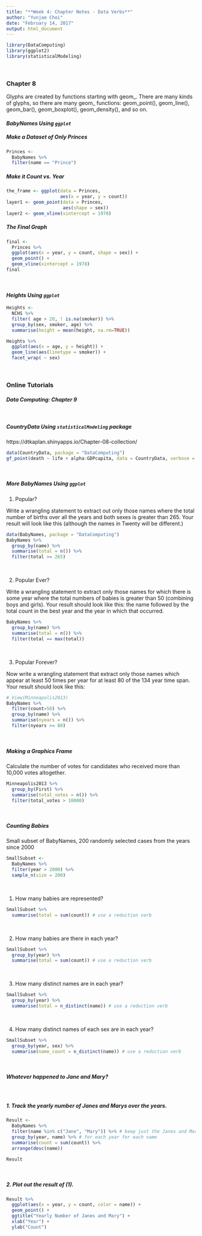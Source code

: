 ---
title: "**Week 4: Chapter Notes - Data Verbs**"
author: "Yunjae Choi"
date: "February 14, 2017"
output: html_document
---

<!-- leave this material as is -->
```{r include = FALSE}
library(DataComputing)
library(ggplot2)
library(statisticalModeling)
```
<!-- put your content after this line -->

&nbsp;
&nbsp;

### **Chapter 8**

Glyphs are created by functions starting with geom_. There are many kinds of glyphs, so there are many geom_ functions: geom_point(), geom_line(), geom_bar(), geom_boxplot(), geom_density(), and so on.


#### _BabyNames Using `ggplot`_

##### Make a Dataset of Only Princes

```{r}
Princes <-
  BabyNames %>%
  filter(name == "Prince")
```

##### Make it Count vs. Year
```{r}
the_frame <- ggplot(data = Princes,
                    aes(x = year, y = count))
layer1 <- geom_point(data = Princes, 
                     aes(shape = sex))
layer2 <- geom_vline(xintercept = 1978)
```

##### The Final Graph
```{r}
final <-
  Princes %>%
  ggplot(aes(x = year, y = count, shape = sex)) +
  geom_point() +
  geom_vline(xintercept = 1978)
final
```

&nbsp;

#### _Heights Using `ggplot`_

```{r}
Heights <-
  NCHS %>%
  filter( age > 20, ! is.na(smoker)) %>%
  group_by(sex, smoker, age) %>%
  summarise(height = mean(height, na.rm=TRUE))
```

```{r}
Heights %>%
  ggplot(aes(x = age, y = height)) +
  geom_line(aes(linetype = smoker)) +
  facet_wrap( ~ sex)
```

&nbsp;
&nbsp;

### **Online Tutorials**
#### _Data Computing: Chapter 9_

&nbsp;

##### **_CountryData Using `statisticalModeling` package_**
https://dtkaplan.shinyapps.io/Chapter-08-collection/
```{r warning = FALSE}
data(CountryData, package = "DataComputing")
gf_point(death ~ life + alpha:GDPcapita, data = CountryData, verbose = TRUE)
```

&nbsp;

##### **_More BabyNames Using `ggplot`_**

1. Popular?

Write a wrangling statement to extract out only those names where the total number of births over all the years and both sexes is greater than 265. Your result will look like this (although the names in Twenty will be different.)

```{r}
data(BabyNames, package = "DataComputing")
BabyNames %>% 
  group_by(name) %>%
  summarise(total = n()) %>%
  filter(total >= 265)
```

&nbsp;

2. Popular Ever?

Write a wrangling statement to extract only those names for which there is some year where the total numbers of babies is greater than 50 (combining boys and girls). Your result should look like this: the name followed by the total count in the best year and the year in which that occurred.

```{r}
BabyNames %>% 
  group_by(name) %>%
  summarise(total = n()) %>%
  filter(total == max(total))
```

&nbsp;

3. Popular Forever?

Now write a wrangling statement that extract only those names which appear at least 50 times per year for at least 80 of the 134 year time span. Your result should look like this:

```{r}
# View(Minneapolis2013)
BabyNames %>% 
  filter(count>50) %>% 
  group_by(name) %>% 
  summarise(nyears = n()) %>% 
  filter(nyears >= 80)
```

&nbsp;

##### **_Making a Graphics Frame_**

Calculate the number of votes for candidates who received more than 10,000 votes altogether.
```{r}
Minneapolis2013 %>%
  group_by(First) %>%
  summarise(total_votes = n()) %>%
  filter(total_votes > 10000)
```

&nbsp;

##### **_Counting Babies_**

Small subset of  BabyNames, 200 randomly selected cases from the years since 2000
```{r}
SmallSubset <-
  BabyNames %>%
  filter(year > 2000) %>%
  sample_n(size = 200)
```

&nbsp;

1. How many babies are represented?

```{r}
SmallSubset %>%
  summarise(total = sum(count)) # use a reduction verb
```

&nbsp;

2. How many babies are there in each year?

```{r}
SmallSubset %>%
  group_by(year) %>%
  summarise(total = sum(count)) # use a reduction verb
```

&nbsp;

3. How many distinct names are in each year?

```{r}
SmallSubset %>%
  group_by(year) %>%
  summarise(total = n_distinct(name)) # use a reduction verb
```

&nbsp;

4. How many distinct names of each sex are in each year?

```{r}
SmallSubset %>%
  group_by(year, sex) %>%
  summarise(name_count = n_distinct(name)) # use a reduction verb
```

&nbsp;

##### **_Whatever happened to Jane and Mary?_**

&nbsp;

##### 1. Track the yearly number of Janes and Marys over the years.

```{r}
Result <-
  BabyNames %>%
  filter(name %in% c("Jane", "Mary")) %>% # keep just the Janes and Marys
  group_by(year, name) %>% # for each year for each name
  summarise(count = sum(count)) %>%
  arrange(desc(name))

Result
```

&nbsp;

##### 2. Plot out the result of (1).

```{r}
Result %>% 
  ggplot(aes(x = year, y = count, color = name)) +
  geom_point() +
  ggtitle("Yearly Number of Janes and Mary") +
  xlab("Year") + 
  ylab("Count")
```



































